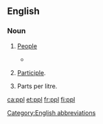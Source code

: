 {{also|PPL}}
==English==

===Noun===
{{en-noun|?}}

# {{label|en|informal}} [[people|People]]
#* {{quote-newsgroup|author=Steve Wall|title=internet mailing summary|date=25 November 1985|newsgroup=net.general|passage=Here's my promised posting of internetwork mailing.. There was a HUGE amount of mail in response to the original posting.. '''ppl''' are really interested in this... It took me 3 days to sort out all the mail... 8-)}}
# {{label|en|linguistics}} [[participle|Participle]].
# Parts per litre.

[[Category:English abbreviations]]

[[ca:ppl]]
[[et:ppl]]
[[fr:ppl]]
[[fi:ppl]]